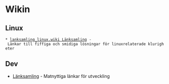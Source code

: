 = Wikin =


== Linux ==
 * [[lanksamling_linux.wiki Länksamling]] - Länkar till fiffiga och smidiga lösningar för linuxrelaterade klurigheter

== Dev ==
* [[lanksamling_blapp.wiki | Länksamling]] - Matnyttiga länkar för utveckling
